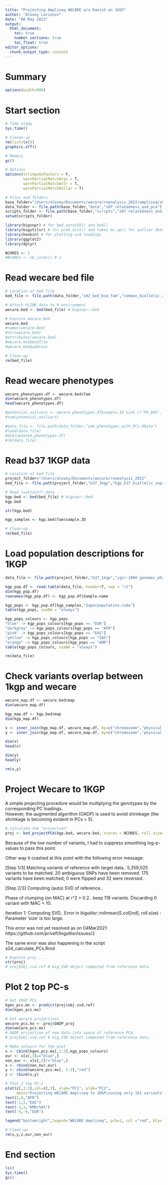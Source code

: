 ```yaml
---
title: "Projecting Ampliseq WECARE w/o Danish on 1KGP"
author: "Alexey Larionov"
date: "08 May 2022"
output:
  html_document:
    toc: true
    number_sections: true
    toc_float: true
editor_options:
  chunk_output_type: console
---
```


# Summary

<style>
pre{
  overflow-x: auto;
}
pre code{
  word-wrap: normal;
  white-space: pre;
}
</style>

```r
options(width=999)
```

# Start section

```r

# Time stamp
Sys.time()

# Clenan-up
rm(list=ls())
graphics.off()

# Memory
gc()

# Options
options(stringsAsFactors = F,
        warnPartialMatchArgs = T, 
        warnPartialMatchAttr = T, 
        warnPartialMatchDollar = T)

# Files and folders
base_folder="/Users/alexey/Documents/wecare/reanalysis_2022/ampliseq/s01_ampliseq_wecare_only"
data_folder <- file.path(base_folder,"data","s07_relatedness_and_pca")
scripts_folder <- file.path(base_folder,"scripts","s07_relatedness_and_pca")
setwd(scripts_folder)

library(bigsnpr) # for bed_autoSVD() and bed()
library(bigutilsr) # for prob_dist() and tukey_mc_up() for outlier detection
library(hexbin) # for plotting svd loadings
library(ggplot2)
library(dplyr)

NCORES <- 1
#NCORES <- nb_cores() # 2

```

# Read wecare bed file

```r

# Location of bed file
bed_file <- file.path(data_folder,"s02_bed_bim_fam","common_biallelic_autosomal_snps_in_HWE.bed")

# Attach PLINK data to R environment
wecare.bed <- bed(bed_file) # bigsnpr::bed

# Explore wecare.bed
wecare.bed
#names(wecare.bed)
#str(wecare.bed)
#attributes(wecare.bed)
#wecare.bed$bedfile
#wecare.bed$address

# Clean-up
rm(bed_file)

```

# Read wecare phenotypes

```r

wecare_phenotypes.df <- wecare.bed$fam
dim(wecare_phenotypes.df)
head(wecare_phenotypes.df)

#potential_outliers <- wecare_phenotypes.df$sample.ID %in% c("P6_D05", "P5_E09")
#sum(potential_outliers)

#data_file <- file.path(data_folder,"s04_phenotypes_with_PCs.RData")
#load(data_file)
#dim(updated_phenotypes.df)
#rm(data_file)

```

# Read b37 1KGP data

```r

# Location of bed file
project_folder="/Users/alexey/Documents/wecare/reanalysis_2022"
bed_file <- file.path(project_folder,"b37_1kgp","kgp_b37_biallelic_snps_autosomal_common_non_related_no_outliers.bed")

# Read (=attach?) data
kgp.bed <- bed(bed_file) # bigsnpr::bed
kgp.bed

str(kgp.bed)

kgp_samples <- kgp.bed$fam$sample.ID

# Clean-up
rm(bed_file)

```

# Load population descriptions for 1KGP

```r

data_file <- file.path(project_folder,"b37_1kgp","igsr-1000_genomes_phase_3_release.tsv")

kgp_pop.df <- read.table(data_file, header=T, sep = "\t")
dim(kgp_pop.df)
rownames(kgp_pop.df) <- kgp_pop.df$Sample.name

kgp_pops <- kgp_pop.df[kgp_samples,"Superpopulation.code"]
table(kgp_pops, useNA = "always")

kgp_pops_colours <- kgp_pops
"blue" -> kgp_pops_colours[kgp_pops == "EUR"]
"darkgrey" -> kgp_pops_colours[kgp_pops == "AFR"]
"pink" -> kgp_pops_colours[kgp_pops == "EAS"]
"yellow" -> kgp_pops_colours[kgp_pops == "SAS"]
"orange" -> kgp_pops_colours[kgp_pops == "AMR"]
table(kgp_pops_colours, useNA = "always")

rm(data_file)

```

# Check variants overlap between 1kgp and wecare

```r

wecare_map.df <- wecare.bed$map
dim(wecare_map.df)

kgp_map.df <- kgp.bed$map
dim(kgp_map.df)

x <- inner_join(kgp_map.df, wecare_map.df, by=c("chromosome","physical.pos"))
y <- inner_join(kgp_map.df, wecare_map.df, by=c("chromosome","physical.pos","allele1","allele2"))

dim(x)
head(x)

dim(y)
head(y)

rm(x,y)

```

# Project Wecare to 1KGP

A simple projecting procedure would be multiplying the genotypes by the corresponding PC loadings.  
However, the augmented algorithm (OADP) is used to avoid shrinkage (the shrinkage is becoming evident in PCs > 5).

```r

# Calculate the "projection"
proj <- bed_projectPCA(kgp.bed, wecare.bed, ncores = NCORES, roll.size=0)

```

Because of the low number of variants, 
I had to suppress smoothing log-p-values
to pass this point.  

Other way it crashed at this point with the following error message:  

[Step 1/3] Matching variants of reference with target data..
5,359,025 variants to be matched.
20 ambiguous SNPs have been removed.
175 variants have been matched; 0 were flipped and 32 were reversed.

[Step 2/3] Computing (auto) SVD of reference..

Phase of clumping (on MAC) at r^2 > 0.2.. keep 118 variants.
Discarding 0 variant with MAC < 10.

Iteration 1:
Computing SVD..
Error in bigutilsr::rollmean(S.col[ind], roll.size) : 
  Parameter 'size' is too large.

This error was not yet resolved as on 04Mar2021:  
https://github.com/privefl/bigutilsr/issues/2  

The same error was also happening in the script  
s04_calculate_PCs.Rmd  

```r
# Explore proj ...
str(proj)
# proj$obj.svd.ref # big_SVD object computed from reference data.

```

# Plot 2 top PC-s

```r

# Get 1KGP PCs
kgen_pcs.mx <- predict(proj$obj.svd.ref)
dim(kgen_pcs.mx)

# Get wecare projections
wecare_pcs.mx <- proj$OADP_proj 
dim(wecare_pcs.mx)
# OADP projection of new data into space of reference PCA
# proj$obj.svd.ref # big_SVD object computed from reference data.

# Make colours for the plot
x <- cbind(kgen_pcs.mx[,1:2],kgp_pops_colours)
eur <- x[x[,3]=="blue",]
non_eur <- x[x[,3]!="blue",]
x <- rbind(non_eur,eur)
y <- cbind(wecare_pcs.mx[, 1:2],"red")
z <- rbind(x,y)

# Plot 2 top PC-s
plot(z[,1:2],col=z[,3], xlab="PC1", ylab="PC2",
     main="Projecting WECARE Ampliseq to 1KGP\nusing only 161 variants")
text(5,0,"AFR")
text(-1,5,"EAS")
text(-1,1,"AMR/SAS")
text(-5,-6,"EUR")

legend("bottomright",legend="WECARE Ampliseq", pch=1, col ="red", bty="n")

# Clean-up
rm(x,y,z,eur,non_eur)

```

# End section

```r

ls()
Sys.time()
gc()

```

